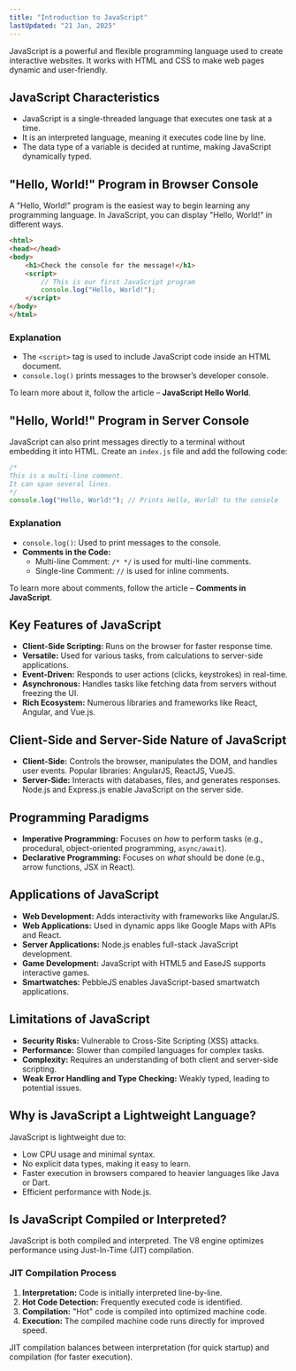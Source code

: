 ```yaml
---
title: "Introduction to JavaScript"
lastUpdated: "21 Jan, 2025"
---
```


JavaScript is a powerful and flexible programming language used to create interactive websites. It works with HTML and CSS to make web pages dynamic and user-friendly.

## JavaScript Characteristics

- JavaScript is a single-threaded language that executes one task at a time.
- It is an interpreted language, meaning it executes code line by line.
- The data type of a variable is decided at runtime, making JavaScript dynamically typed.

## "Hello, World!" Program in Browser Console

A "Hello, World!" program is the easiest way to begin learning any programming language. In JavaScript, you can display "Hello, World!" in different ways.



```html
<html>
<head></head>
<body>
    <h1>Check the console for the message!</h1>
    <script>
        // This is our first JavaScript program
        console.log("Hello, World!");
    </script>
</body>
</html>
```

### Explanation
- The `<script>` tag is used to include JavaScript code inside an HTML document.
- `console.log()` prints messages to the browser’s developer console.

To learn more about it, follow the article – **JavaScript Hello World**.

## "Hello, World!" Program in Server Console

JavaScript can also print messages directly to a terminal without embedding it into HTML. Create an `index.js` file and add the following code:

```js
/* 
This is a multi-line comment. 
It can span several lines.
*/
console.log("Hello, World!"); // Prints Hello, World! to the console
```

### Explanation
- `console.log()`: Used to print messages to the console.
- **Comments in the Code:**
  - Multi-line Comment: `/* */` is used for multi-line comments.
  - Single-line Comment: `//` is used for inline comments.

To learn more about comments, follow the article – **Comments in JavaScript**.

## Key Features of JavaScript

- **Client-Side Scripting:** Runs on the browser for faster response time.
- **Versatile:** Used for various tasks, from calculations to server-side applications.
- **Event-Driven:** Responds to user actions (clicks, keystrokes) in real-time.
- **Asynchronous:** Handles tasks like fetching data from servers without freezing the UI.
- **Rich Ecosystem:** Numerous libraries and frameworks like React, Angular, and Vue.js.

## Client-Side and Server-Side Nature of JavaScript

- **Client-Side:** Controls the browser, manipulates the DOM, and handles user events. Popular libraries: AngularJS, ReactJS, VueJS.
- **Server-Side:** Interacts with databases, files, and generates responses. Node.js and Express.js enable JavaScript on the server side.

## Programming Paradigms

- **Imperative Programming:** Focuses on *how* to perform tasks (e.g., procedural, object-oriented programming, `async/await`).
- **Declarative Programming:** Focuses on *what* should be done (e.g., arrow functions, JSX in React).

## Applications of JavaScript

- **Web Development:** Adds interactivity with frameworks like AngularJS.
- **Web Applications:** Used in dynamic apps like Google Maps with APIs and React.
- **Server Applications:** Node.js enables full-stack JavaScript development.
- **Game Development:** JavaScript with HTML5 and EaseJS supports interactive games.
- **Smartwatches:** PebbleJS enables JavaScript-based smartwatch applications.

## Limitations of JavaScript

- **Security Risks:** Vulnerable to Cross-Site Scripting (XSS) attacks.
- **Performance:** Slower than compiled languages for complex tasks.
- **Complexity:** Requires an understanding of both client and server-side scripting.
- **Weak Error Handling and Type Checking:** Weakly typed, leading to potential issues.

## Why is JavaScript a Lightweight Language?

JavaScript is lightweight due to:
- Low CPU usage and minimal syntax.
- No explicit data types, making it easy to learn.
- Faster execution in browsers compared to heavier languages like Java or Dart.
- Efficient performance with Node.js.

## Is JavaScript Compiled or Interpreted?

JavaScript is both compiled and interpreted. The V8 engine optimizes performance using Just-In-Time (JIT) compilation.

### JIT Compilation Process
1. **Interpretation:** Code is initially interpreted line-by-line.
2. **Hot Code Detection:** Frequently executed code is identified.
3. **Compilation:** "Hot" code is compiled into optimized machine code.
4. **Execution:** The compiled machine code runs directly for improved speed.

JIT compilation balances between interpretation (for quick startup) and compilation (for faster execution).
